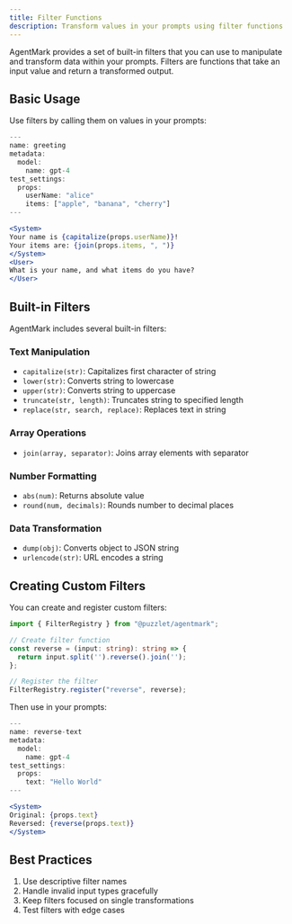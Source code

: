 ```yaml
---
title: Filter Functions
description: Transform values in your prompts using filter functions
---
```


AgentMark provides a set of built-in filters that you can use to manipulate and transform data within your prompts. Filters are functions that take an input value and return a transformed output.

## Basic Usage

Use filters by calling them on values in your prompts:

```jsx
---
name: greeting
metadata:
  model:
    name: gpt-4
test_settings:
  props:
    userName: "alice"
    items: ["apple", "banana", "cherry"]
---

<System>
Your name is {capitalize(props.userName)}!
Your items are: {join(props.items, ", ")}
</System>
<User>
What is your name, and what items do you have?
</User>

```

## Built-in Filters

AgentMark includes several built-in filters:

### Text Manipulation
- `capitalize(str)`: Capitalizes first character of string
- `lower(str)`: Converts string to lowercase
- `upper(str)`: Converts string to uppercase
- `truncate(str, length)`: Truncates string to specified length
- `replace(str, search, replace)`: Replaces text in string

### Array Operations
- `join(array, separator)`: Joins array elements with separator

### Number Formatting
- `abs(num)`: Returns absolute value
- `round(num, decimals)`: Rounds number to decimal places

### Data Transformation
- `dump(obj)`: Converts object to JSON string
- `urlencode(str)`: URL encodes a string

## Creating Custom Filters

You can create and register custom filters:

```typescript
import { FilterRegistry } from "@puzzlet/agentmark";

// Create filter function
const reverse = (input: string): string => {
  return input.split('').reverse().join('');
};

// Register the filter
FilterRegistry.register("reverse", reverse);
```

Then use in your prompts:

```jsx
---
name: reverse-text
metadata:
  model:
    name: gpt-4
test_settings:
  props:
    text: "Hello World"
---

<System>
Original: {props.text}
Reversed: {reverse(props.text)}
</System>
```

## Best Practices

1. Use descriptive filter names
2. Handle invalid input types gracefully
3. Keep filters focused on single transformations
4. Test filters with edge cases
